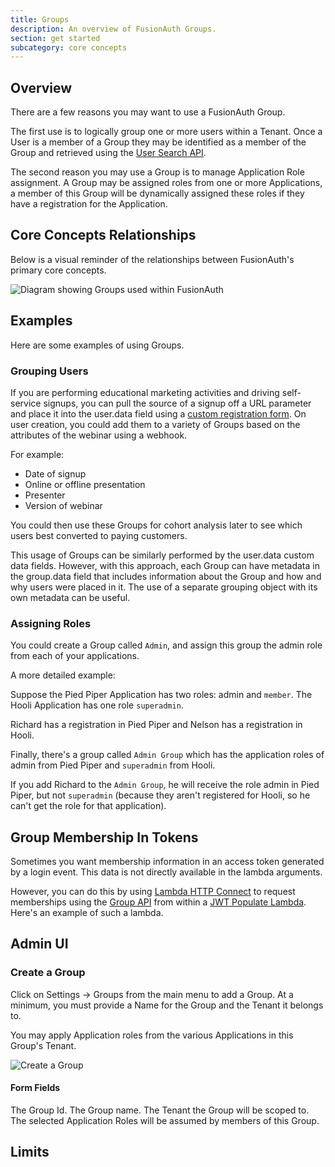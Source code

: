 ```yaml
---
title: Groups
description: An overview of FusionAuth Groups.
section: get started
subcategory: core concepts
---
```


## Overview

There are a few reasons you may want to use a FusionAuth Group.

The first use is to logically group one or more users within a Tenant. Once a User is a member of a Group they may be identified as a member of the Group and retrieved using the [User Search API](/docs/apis/users#search-for-users).

The second reason you may use a Group is to manage Application Role assignment. A Group may be assigned roles from one or more Applications, a member of this Group will be dynamically assigned these roles if they have a registration for the Application.

## Core Concepts Relationships

Below is a visual reminder of the relationships between FusionAuth's primary core concepts.

<img src="/img/docs/get-started/core-concepts/core-concepts-relationships-groups.png" alt="Diagram showing Groups used within FusionAuth" />

## Examples

Here are some examples of using Groups.

### Grouping Users

If you are performing educational marketing activities and driving self-service signups, you can pull the source of a signup off a URL parameter and place it into the <InlineField>user.data</InlineField> field using a [custom registration form](/docs/lifecycle/register-users/advanced-registration-forms). On user creation, you could add them to a variety of Groups based on the attributes of the webinar using a webhook.

For example:

* Date of signup
* Online or offline presentation
* Presenter
* Version of webinar

You could then use these Groups for cohort analysis later to see which users best converted to paying customers.

This usage of Groups can be similarly performed by the <InlineField>user.data</InlineField> custom data fields. However, with this approach, each Group can have metadata in the <InlineField>group.data</InlineField> field that includes information about the Group and how and why users were placed in it. The use of a separate grouping object with its own metadata can be useful.

### Assigning Roles

You could create a Group called `Admin`, and assign this group the admin role from each of your applications.

A more detailed example: 

Suppose the Pied Piper Application has two roles: <InlineFieldValue>admin</InlineFieldValue> and `member`. The Hooli Application has one role `superadmin`.

Richard has a registration in Pied Piper and Nelson has a registration in Hooli.

Finally, there's a group called `Admin Group` which has the application roles of <InlineFieldValue>admin</InlineFieldValue> from Pied Piper and `superadmin` from Hooli.

If you add Richard to the `Admin Group`, he will receive the role <InlineFieldValue>admin</InlineFieldValue> in Pied Piper, but not `superadmin` (because they aren't registered for Hooli, so he can't get the role for that application).

## Group Membership In Tokens

Sometimes you want membership information in an access token generated by a login event. This data is not directly available in the lambda arguments.

However, you can do this by using [Lambda HTTP Connect](/docs/extend/code/lambdas/lambda-remote-api-calls) to request memberships using the [Group API](/docs/apis/groups) from within a [JWT Populate Lambda](/docs/extend/code/lambdas/jwt-populate). Here's an example of such a lambda.

<MembershipLambda />

<AdvancedPlanBlurb />

## Admin UI

### Create a Group

Click on <Breadcrumb>Settings -> Groups</Breadcrumb> from the main menu to add a Group. At a minimum, you must provide a <InlineField>Name</InlineField> for the Group and the <InlineField>Tenant</InlineField> it belongs to.

You may apply Application roles from the various Applications in this Group's Tenant.

![Create a Group](/img/docs/get-started/core-concepts/create-group.png)

#### Form Fields

<APIBlock>
  <APIField name="Id" optional>
    The Group Id.
  </APIField>
  <APIField name="Name" required>
    The Group name.
  </APIField>
  <APIField name="Tenant" required>
    The Tenant the Group will be scoped to.
  </APIField>
  <APIField name="Application Roles" optional>
    The selected Application Roles will be assumed by members of this Group.
  </APIField>
</APIBlock>

## Limits

<GroupLimits />
